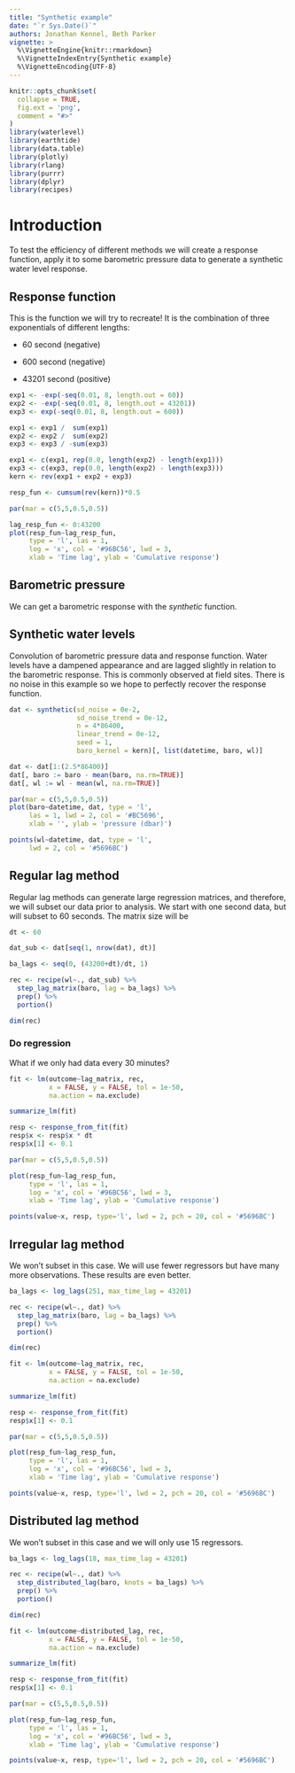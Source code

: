 ```yaml
---
title: "Synthetic example"
date: "`r Sys.Date()`"
authors: Jonathan Kennel, Beth Parker
vignette: >
  %\VignetteEngine{knitr::rmarkdown}
  %\VignetteIndexEntry{Synthetic example}
  %\VignetteEncoding{UTF-8}
---
```


```r
knitr::opts_chunk$set(
  collapse = TRUE,
  fig.ext = 'png',
  comment = "#>"
)
library(waterlevel)
library(earthtide)
library(data.table)
library(plotly)
library(rlang)
library(purrr)
library(dplyr)
library(recipes)
```

# Introduction

To test the efficiency of different methods we will create a response function, apply it to some barometric pressure data to generate a synthetic water level response.

## Response function 

This is the function we will try to recreate!  It is the combination of three exponentials of different lengths:

- 60 second (negative)

- 600 second (negative)

- 43201 second (positive)

```r
exp1 <- -exp(-seq(0.01, 8, length.out = 60))
exp2 <- -exp(-seq(0.01, 8, length.out = 43201))
exp3 <- exp(-seq(0.01, 8, length.out = 600))

exp1 <- exp1 /  sum(exp1)
exp2 <- exp2 /  sum(exp2)
exp3 <- exp3 / -sum(exp3)

exp1 <- c(exp1, rep(0.0, length(exp2) - length(exp1)))
exp3 <- c(exp3, rep(0.0, length(exp2) - length(exp3)))
kern <- rev(exp1 + exp2 + exp3)

resp_fun <- cumsum(rev(kern))*0.5
```

```r
par(mar = c(5,5,0.5,0.5))

lag_resp_fun <- 0:43200
plot(resp_fun~lag_resp_fun, 
     type = 'l', las = 1,
     log = 'x', col = '#96BC56', lwd = 3,
     xlab = 'Time lag', ylab = 'Cumulative response')
```


## Barometric pressure

We can get a barometric response  with the _synthetic_ function.

## Synthetic water levels

Convolution of barometric pressure data and response function.  Water levels have a dampened appearance and are lagged slightly in relation to the barometric response.  This is commonly observed at field sites.  There is no noise in this example so we hope to perfectly recover the response function.


```r
dat <- synthetic(sd_noise = 0e-2,
                 sd_noise_trend = 0e-12,
                 n = 4*86400,
                 linear_trend = 0e-12,
                 seed = 1,
                 baro_kernel = kern)[, list(datetime, baro, wl)]

dat <- dat[1:(2.5*86400)]
dat[, baro := baro - mean(baro, na.rm=TRUE)]
dat[, wl := wl - mean(wl, na.rm=TRUE)]
```

```r

par(mar = c(5,5,0.5,0.5))
plot(baro~datetime, dat, type = 'l', 
     las = 1, lwd = 2, col = '#BC5696',
     xlab = '', ylab = 'pressure (dbar)')

points(wl~datetime, dat, type = 'l', 
     lwd = 2, col = '#5696BC')
```


## Regular lag method

Regular lag methods can generate large regression matrices, and therefore, we will subset our data prior to analysis. We start with one second data, but will subset to 60 seconds.  The matrix size will be 

```r
dt <- 60

dat_sub <- dat[seq(1, nrow(dat), dt)]

ba_lags <- seq(0, (43200+dt)/dt, 1)

rec <- recipe(wl~., dat_sub) %>%                          
  step_lag_matrix(baro, lag = ba_lags) %>%                   
  prep() %>%                                                
  portion()

dim(rec)
```


### Do regression

What if we only had data every 30 minutes?

```r
fit <- lm(outcome~lag_matrix, rec,
          x = FALSE, y = FALSE, tol = 1e-50, 
          na.action = na.exclude)

summarize_lm(fit)

resp <- response_from_fit(fit)
resp$x <- resp$x * dt
resp$x[1] <- 0.1

par(mar = c(5,5,0.5,0.5))

plot(resp_fun~lag_resp_fun, 
     type = 'l', las = 1,
     log = 'x', col = '#96BC56', lwd = 3,
     xlab = 'Time lag', ylab = 'Cumulative response')

points(value~x, resp, type='l', lwd = 2, pch = 20, col = '#5696BC')
```


## Irregular lag method

We won't subset in this case. We will use fewer regressors but have many more observations. These results are even better.


```r
ba_lags <- log_lags(251, max_time_lag = 43201)

rec <- recipe(wl~., dat) %>%                          
  step_lag_matrix(baro, lag = ba_lags) %>%                   
  prep() %>%                                                
  portion()

dim(rec)
```


```r
fit <- lm(outcome~lag_matrix, rec,
          x = FALSE, y = FALSE, tol = 1e-50, 
          na.action = na.exclude)

summarize_lm(fit)

resp <- response_from_fit(fit)
resp$x[1] <- 0.1

par(mar = c(5,5,0.5,0.5))

plot(resp_fun~lag_resp_fun, 
     type = 'l', las = 1,
     log = 'x', col = '#96BC56', lwd = 3,
     xlab = 'Time lag', ylab = 'Cumulative response')

points(value~x, resp, type='l', lwd = 2, pch = 20, col = '#5696BC')
```


## Distributed lag method

We won't subset in this case and we will only use 15 regressors.


```r
ba_lags <- log_lags(18, max_time_lag = 43201)

rec <- recipe(wl~., dat) %>%                          
  step_distributed_lag(baro, knots = ba_lags) %>%                   
  prep() %>%                                                
  portion()

dim(rec)
```

```r
fit <- lm(outcome~distributed_lag, rec,
          x = FALSE, y = FALSE, tol = 1e-50, 
          na.action = na.exclude)

summarize_lm(fit)

resp <- response_from_fit(fit)
resp$x[1] <- 0.1

par(mar = c(5,5,0.5,0.5))

plot(resp_fun~lag_resp_fun, 
     type = 'l', las = 1,
     log = 'x', col = '#96BC56', lwd = 3,
     xlab = 'Time lag', ylab = 'Cumulative response')

points(value~x, resp, type='l', lwd = 2, pch = 20, col = '#5696BC')
```



